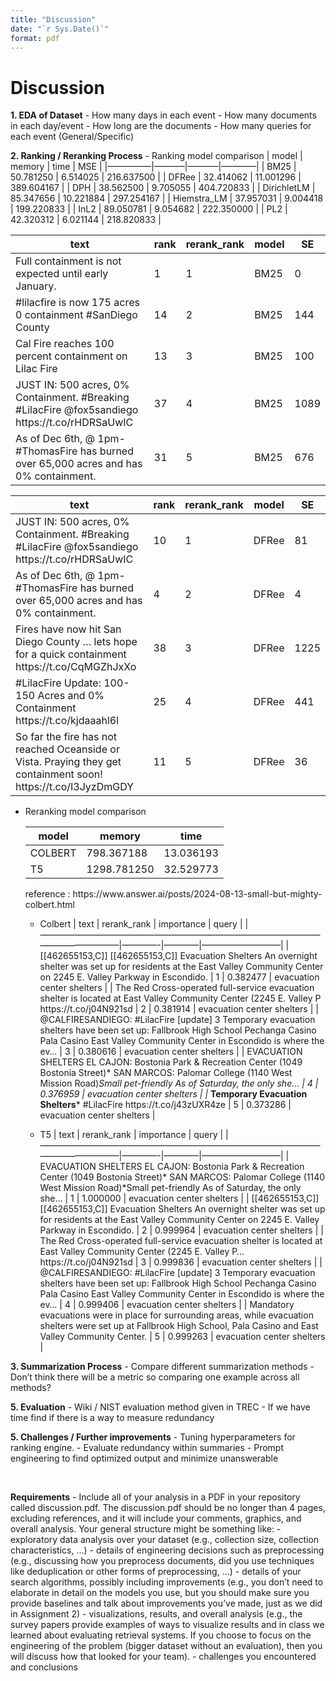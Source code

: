 ```yaml
---
title: "Discussion"
date: "`r Sys.Date()`"
format: pdf
---
```


# Discussion

**1. EDA of Dataset**
 - How many days in each event
 - How many documents in each day/event
 - How long are the documents
 - How many queries for each event (General/Specific)

**2. Ranking / Reranking Process**
 - Ranking model comparison
   | model         | memory    | time      | MSE        |
   |---------------|-----------|-----------|------------|
   | BM25          | 50.781250 | 6.514025  | 216.637500 |
   | DFRee         | 32.414062 | 11.001296 | 389.604167 |
   | DPH           | 38.562500 | 9.705055  | 404.720833 |
   | DirichletLM   | 85.347656 | 10.221884 | 297.254167 |
   | Hiemstra_LM   | 37.957031 | 9.004418  | 199.220833 |
   | InL2          | 89.050781 | 9.054682  | 222.350000 |
   | PL2           | 42.320312 | 6.021144  | 218.820833 |


   | text                                                                                             | rank | rerank_rank | model |  SE  | 
   |--------------------------------------------------------------------------------------------------|------|-------------|-------|------|
   | Full containment is not expected until early January.                                            | 1    | 1           | BM25  |  0   | 
   | #lilacfire is now 175 acres 0 containment #SanDiego County                                       | 14   | 2           | BM25  |  144 | 
   | Cal Fire reaches 100 percent containment on Lilac Fire                                           | 13   | 3           | BM25  |  100 | 
   | JUST IN: 500 acres, 0% Containment. #Breaking #LilacFire @fox5sandiego https://t.co/rHDRSaUwIC   | 37   | 4           | BM25  | 1089 | 
   | As of Dec 6th, @ 1pm- #ThomasFire has burned over 65,000 acres and has 0% containment.           | 31   | 5           | BM25  |  676 | 


   | text                                                                                                              | rank | rerank_rank | model | SE   |
   |-------------------------------------------------------------------------------------------------------------------|------|-------------|-------|------|
   | JUST IN: 500 acres, 0% Containment. #Breaking #LilacFire @fox5sandiego https://t.co/rHDRSaUwIC                    | 10   | 1           | DFRee | 81   |
   | As of Dec 6th, @ 1pm- #ThomasFire has burned over 65,000 acres and has 0% containment.                            | 4    | 2           | DFRee | 4    |
   | Fires have now hit San Diego County ... lets hope for a quick containment https://t.co/CqMGZhJxXo                 | 38   | 3           | DFRee | 1225 |
   | #LilacFire Update: 100-150 Acres and 0% Containment https://t.co/kjdaaahl6l                                       | 25   | 4           | DFRee | 441  |
   | So far the fire has not reached Oceanside or Vista. Praying they get containment soon! https://t.co/I3JyzDmGDY    | 11   | 5           | DFRee | 36   |


 - Reranking model comparison

   | model   | memory       | time      |
   |---------|--------------|-----------|
   | COLBERT | 798.367188   | 13.036193 |
   | T5      | 1298.781250  | 32.529773 |

   reference : https://www.answer.ai/posts/2024-08-13-small-but-mighty-colbert.html

   - Colbert
      | text                                                                                                                      | rerank_rank | importance | query                     |
      |---------------------------------------------------------------------------------------------------------------------------|-------------|------------|---------------------------|
      | [[462655153,C]] [[462655153,C]] Evacuation Shelters An overnight shelter was set up for residents at the East Valley Community Center on 2245 E. Valley Parkway in Escondido. | 1           | 0.382477   | evacuation center shelters |
      | The Red Cross-operated full-service evacuation shelter is located at East Valley Community Center (2245 E. Valley P https://t.co/j04N921sd | 2           | 0.381914   | evacuation center shelters |
      | @CALFIRESANDIEGO: #LilacFire [update] 3 Temporary evacuation shelters have been set up: Fallbrook High School Pechanga Casino Pala Casino East Valley Community Center in Escondido is where the ev... | 3           | 0.380616   | evacuation center shelters |
      | EVACUATION SHELTERS EL CAJON: Bostonia Park & Recreation Center (1049 Bostonia Street)* SAN MARCOS: Palomar College (1140 West Mission Road)*Small pet-friendly As of Saturday, the only she... | 4           | 0.376959   | evacuation center shelters |
      | ***Temporary Evacuation Shelters*** #LilacFire https://t.co/j43zUXR4ze                                                    | 5           | 0.373286   | evacuation center shelters |

   - T5
      | text                                                                                                                      | rerank_rank | importance | query                     |
      |---------------------------------------------------------------------------------------------------------------------------|-------------|------------|---------------------------|
      | EVACUATION SHELTERS EL CAJON: Bostonia Park & Recreation Center (1049 Bostonia Street)* SAN MARCOS: Palomar College (1140 West Mission Road)*Small pet-friendly As of Saturday, the only she... | 1           | 1.000000   | evacuation center shelters |
      | [[462655153,C]] [[462655153,C]] Evacuation Shelters An overnight shelter was set up for residents at the East Valley Community Center on 2245 E. Valley Parkway in Escondido. | 2           | 0.999964   | evacuation center shelters |
      | The Red Cross-operated full-service evacuation shelter is located at East Valley Community Center (2245 E. Valley P... https://t.co/j04N921sd | 3           | 0.999836   | evacuation center shelters |
      | @CALFIRESANDIEGO: #LilacFire [update] 3 Temporary evacuation shelters have been set up: Fallbrook High School Pechanga Casino Pala Casino East Valley Community Center in Escondido is where the ev... | 4           | 0.999406   | evacuation center shelters |
      | Mandatory evacuations were in place for surrounding areas, while evacuation shelters were set up at Fallbrook High School, Pala Casino and East Valley Community Center. | 5           | 0.999263   | evacuation center shelters |


**3. Summarization Process**
 - Compare different summarization methods
    - Don't think there will be a metric so comparing one example across all methods?

**5. Evaluation**
 - Wiki / NIST evaluation method given in TREC
 - If we have time find if there is a way to measure redundancy

**5. Challenges / Further improvements**
 - Tuning hyperparameters for ranking engine.
 - Evaluate redundancy within summaries
 - Prompt engineering to find optimized output and minimize unanswerable







<br>

**Requirements**
- Include all of your analysis in a PDF in your repository called discussion.pdf. The discussion.pdf should be no longer than 4 pages, excluding references, and it will include your comments, graphics, and overall analysis. Your general structure might be something like:
    - exploratory data analysis over your dataset (e.g., collection size, collection characteristics, …)
    - details of engineering decisions such as preprocessing (e.g., discussing how you preprocess documents, did you use techniques like deduplication or other forms of preprocessing, …)
    - details of your search algorithms, possibly including improvements (e.g., you don’t need to elaborate in detail on the models you use, but you should make sure you provide baselines and talk about improvements you’ve made, just as we did in Assignment 2)
    - visualizations, results, and overall analysis (e.g., the survey papers provide examples of ways to visualize results and in class we learned about evaluating retrieval systems. If you choose to focus on the engineering of the problem (bigger dataset without an evaluation), then you will discuss how that looked for your team).
    - challenges you encountered and conclusions